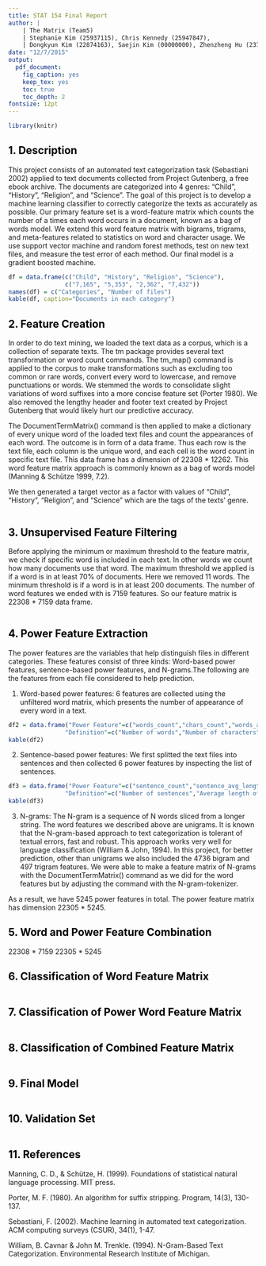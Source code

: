 ```yaml
---
title: STAT 154 Final Report
author: |
    | The Matrix (Team5)
    | Stephanie Kim (25937115), Chris Kennedy (25947847), 
    | Dongkyun Kim (22874163), Saejin Kim (00000000), Zhenzheng Hu (23715262)
date: "12/7/2015"
output:
  pdf_document:
    fig_caption: yes
    keep_tex: yes
    toc: true
    toc_depth: 2
fontsize: 12pt
---
```


```r
library(knitr)
```

## <span style="color:black">1. Description</span>

This project consists of an automated text categorization task (Sebastiani 2002) applied to text documents collected from Project Gutenberg, a free ebook archive. The documents are categorized into 4 genres: “Child”, “History”, “Religion”, and “Science”. The goal of this project is to develop a machine learning classifier to correctly categorize the texts as accurately as possible. Our primary feature set is a word-feature matrix which counts the number of a times each word occurs in a document, known as a bag of words model. We extend this word feature matrix with bigrams, trigrams, and meta-features related to statistics on word and character usage. We use support vector machine and random forest methods, test on new text files, and measure the test error of each method. Our final model is a gradient boosted machine.

```r
df = data.frame(c("Child", "History", "Religion", "Science"),
                c("7,165", "5,353", "2,362", "7,432"))
names(df) = c("Categories", "Number of files")
kable(df, caption="Documents in each category")
```

## <span style="color:black">2. Feature Creation</span>

In order to do text mining, we loaded the text data as a corpus, which is a collection of separate texts. The tm package provides several text transformation or word count commands. The tm_map() command is applied to the corpus to make transformations such as excluding too common or rare words, convert every word to lowercase, and remove punctuations or words. We stemmed the words to consolidate slight variations of word suffixes into a more concise feature set (Porter 1980). We also removed the lengthy header and footer text created by Project Gutenberg that would likely hurt our predictive accuracy.

The DocumentTermMatrix() command is then applied to make a dictionary of every unique word of the loaded text files and count the appearances of each word.  The outcome is in form of a data frame. Thus each row is the text file, each column is the unique word, and each cell is the word count in specific text file. This data frame has a dimension of 22308 * 12262. This word feature matrix approach is commonly known as a bag of words model (Manning &  Schütze 1999, 7.2).

We then generated a target vector as a factor with values of “Child”, “History”, “Religion”, and “Science” which are the tags of the texts’ genre.

```r

```
## <span style="color:black">3. Unsupervised Feature Filtering</span>

Before applying the minimum or maximum threshold to the feature matrix, we check if specific word is included in each text. In other words we count how many documents use that word. The maximum threshold we applied is if a word is in at least 70% of documents. Here we removed 11 words. The minimum threshold is if a word is in at least 200 documents. The number of word features we ended with is 7159 features. So our feature matrix is 22308 * 7159 data frame.

```r
```

## <span style="color:black">4. Power Feature Extraction</span>

The power features are the variables that help distinguish files in different categories. These features consist of three kinds: Word-based power features, sentence-based power features, and N-grams.The following are the features from each file considered to help prediction. 

(1) Word-based power features: 6 features are collected using the unfiltered word matrix, which presents the number of appearance of every word in a text.
 
```r
df2 = data.frame("Power Feature"=c("words_count","chars_count","words_avg_length","words_distinct","sd_words","word_diversity"),
                "Definition"=c("Number of words","Number of characters","Average words length (Number of characters/Number of words)","Number of words that appears in a text at least once","Standard deviation of word length","Word diversity (Number of distinct words/Number of words)"))
kable(df2)
```
 
(2) Sentence-based power features: We first splitted the text files into sentences and then collected 6 power features by inspecting the list of sentences.

```r
df3 = data.frame("Power Feature"=c("sentence_count","sentence_avg_length","4digit_nums","digit_count","question_marks","exclamation_points"),
                "Definition"=c("Number of sentences","Average length of sentences","Number of 4-digit number","Number of digits","Number of question marks","Number of exclamation points"))
kable(df3)
```

(3) N-grams: The N-gram is a sequence of N words sliced from a longer string. The word features we described above are unigrams. It is known that the N-gram-based approach to text categorization is tolerant of textual errors, fast and robust. This approach works very well for language classification (William & John, 1994). In this project, for better prediction, other than unigrams we also included the 4736 bigram and 497 trigram features. We were able to make a feature matrix of N-grams with the DocumentTermMatrix() command as we did for the word features but by adjusting the command with the N-gram-tokenizer.

As a result, we have 5245 power features in total. The power feature matrix has dimension 22305 * 5245.

## <span style="color:black">5. Word and Power Feature Combination</span>
22308 * 7159
22305 * 5245

## <span style="color:black">6. Classification of Word Feature Matrix</span>

```r

```

## <span style="color:black">7. Classification of Power Word Feature Matrix</span>

```r

```

## <span style="color:black">8. Classification of Combined Feature Matrix</span>

```r

```

## <span style="color:black">9. Final Model</span>

```r

```

## <span style="color:black">10. Validation Set</span>

```r

```

## <span style="color:black">11. References</span>
Manning, C. D., & Schütze, H. (1999). Foundations of statistical natural language processing. MIT press.

Porter, M. F. (1980). An algorithm for suffix stripping. Program, 14(3), 130-137.

Sebastiani, F. (2002). Machine learning in automated text categorization. ACM computing surveys (CSUR), 34(1), 1-47.

William, B. Cavnar & John M. Trenkle. (1994). N-Gram-Based Text Categorization. Environmental Research Institute of Michigan.
